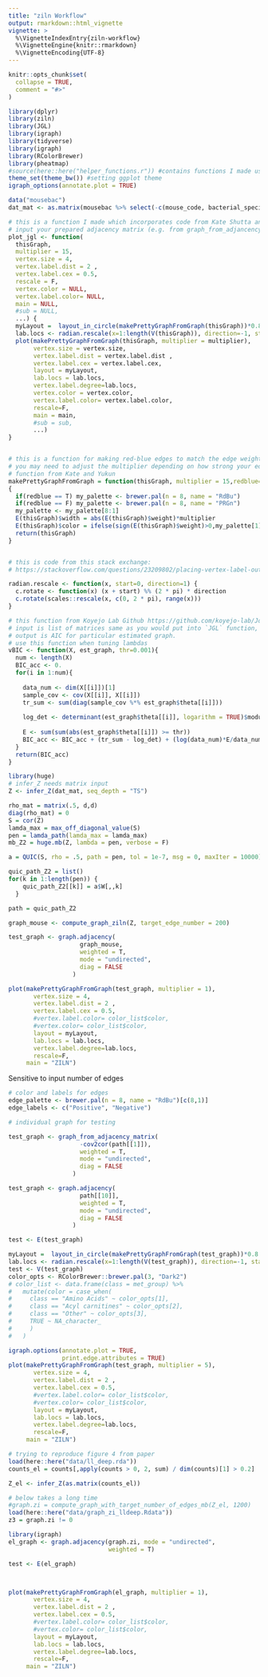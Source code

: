 ```yaml
---
title: "ziln Workflow"
output: rmarkdown::html_vignette
vignette: >
  %\VignetteIndexEntry{ziln-workflow}
  %\VignetteEngine{knitr::rmarkdown}
  %\VignetteEncoding{UTF-8}
---
```


```r
knitr::opts_chunk$set(
  collapse = TRUE,
  comment = "#>"
)
```

```r
library(dplyr)
library(ziln)
library(JGL)
library(igraph)
library(tidyverse)
library(igraph)
library(RColorBrewer)
library(pheatmap)
#source(here::here("helper_functions.r")) #contains functions I made using code from Kate and Yukun and one function from Koyej0 lab GitHub for tuning. To make it easier for users I pasted the functions below in a code chunk. 
theme_set(theme_bw()) #setting ggplot theme 
igraph_options(annotate.plot = TRUE)

data("mousebac")
dat_mat <- as.matrix(mousebac %>% select(-c(mouse_code, bacterial_species, experiment_batch, species_10, resistant)))
```

```r
# this is a function I made which incorporates code from Kate Shutta and Yukun Li.
# input your prepared adjacency matrix (e.g. from graph_from_adjancency_matrix(JGL(...)$theta)) as well as any graphing parameters
plot_jgl <- function(
  thisGraph,
  multiplier = 15,
  vertex.size = 4,  
  vertex.label.dist = 2 , 
  vertex.label.cex = 0.5,
  rescale = F,
  vertex.color = NULL, 
  vertex.label.color= NULL, 
  main = NULL,
  #sub = NULL,
  ...) {
  myLayout =  layout_in_circle(makePrettyGraphFromGraph(thisGraph))*0.8
  lab.locs <- radian.rescale(x=1:length(V(thisGraph)), direction=-1, start=0)
  plot(makePrettyGraphFromGraph(thisGraph, multiplier = multiplier), 
       vertex.size = vertex.size,  
       vertex.label.dist = vertex.label.dist , 
       vertex.label.cex = vertex.label.cex, 
       layout = myLayout,
       lab.locs = lab.locs,
       vertex.label.degree=lab.locs,
       vertex.color = vertex.color,
       vertex.label.color= vertex.label.color,
       rescale=F, 
       main = main,
       #sub = sub,
       ...)
}


# this is a function for making red-blue edges to match the edge weights(partial correlation)
# you may need to adjust the multiplier depending on how strong your edges are
# function from Kate and Yukun
makePrettyGraphFromGraph = function(thisGraph, multiplier = 15,redblue=T)
{
  if(redblue == T) my_palette <- brewer.pal(n = 8, name = "RdBu")
  if(redblue == F) my_palette <- brewer.pal(n = 8, name = "PRGn")
  my_palette <- my_palette[8:1]
  E(thisGraph)$width = abs(E(thisGraph)$weight)*multiplier
  E(thisGraph)$color = ifelse(sign(E(thisGraph)$weight)>0,my_palette[1],my_palette[8])
  return(thisGraph)
}


# this is code from this stack exchange: 
# https://stackoverflow.com/questions/23209802/placing-vertex-label-outside-a-circular-layout-in-igraph

radian.rescale <- function(x, start=0, direction=1) {
  c.rotate <- function(x) (x + start) %% (2 * pi) * direction
  c.rotate(scales::rescale(x, c(0, 2 * pi), range(x)))
}

# this function from Koyejo Lab Github https://github.com/koyejo-lab/JointGraphicalLasso
# input is list of matrices same as you would put into `JGL` function, as well as results of `JGL`
# output is AIC for particular estimated graph.
# use this function when tuning lambdas
vBIC <- function(X, est_graph, thr=0.001){
  num <- length(X)
  BIC_acc <- 0.
  for(i in 1:num){
    
    data_num <- dim(X[[i]])[1]
    sample_cov <- cov(X[[i]], X[[i]])
    tr_sum <- sum(diag(sample_cov %*% est_graph$theta[[i]]))
    
    log_det <- determinant(est_graph$theta[[i]], logarithm = TRUE)$modulus[1][1]
    
    E <- sum(sum(abs(est_graph$theta[[i]]) >= thr))
    BIC_acc <- BIC_acc + (tr_sum - log_det) + (log(data_num)*E/data_num)
  }
  return(BIC_acc)
}

```

```r
library(huge)
# infer_Z needs matrix input 
Z <- infer_Z(dat_mat, seq_depth = "TS")

rho_mat = matrix(.5, d,d)
diag(rho_mat) = 0           
S = cor(Z)
lamda_max = max_off_diagonal_value(S)
pen = lamda_path(lamda_max = lamda_max)
mb_Z2 = huge.mb(Z, lambda = pen, verbose = F)

a = QUIC(S, rho = .5, path = pen, tol = 1e-7, msg = 0, maxIter = 10000)

quic_path_Z2 = list()
for(k in 1:length(pen)) {
    quic_path_Z2[[k]] = a$W[,,k]
  }

path = quic_path_Z2

graph_mouse <- compute_graph_ziln(Z, target_edge_number = 200)

test_graph <- graph.adjacency(
                    graph_mouse,
                    weighted = T,
                    mode = "undirected",
                    diag = FALSE
                  )

plot(makePrettyGraphFromGraph(test_graph, multiplier = 1), 
       vertex.size = 4,  
       vertex.label.dist = 2 , 
       vertex.label.cex = 0.5, 
       #vertex.label.color= color_list$color, 
       #vertex.color= color_list$color, 
       layout = myLayout,
       lab.locs = lab.locs,
       vertex.label.degree=lab.locs,
       rescale=F, 
     main = "ZILN")
```

Sensitive to input number of edges

```r
# color and labels for edges
edge_palette <- brewer.pal(n = 8, name = "RdBu")[c(8,1)]
edge_labels <- c("Positive", "Negative")
```

```r
# individual graph for testing

test_graph <- graph_from_adjacency_matrix(
                    -cov2cor(path[[1]]),
                    weighted = T,
                    mode = "undirected",
                    diag = FALSE
                  )

test_graph <- graph.adjacency(
                    path[[10]],
                    weighted = T,
                    mode = "undirected",
                    diag = FALSE
                  )

test <- E(test_graph)

myLayout =  layout_in_circle(makePrettyGraphFromGraph(test_graph))*0.8
lab.locs <- radian.rescale(x=1:length(V(test_graph)), direction=-1, start=0)
test <- V(test_graph)
color_opts <- RColorBrewer::brewer.pal(3, "Dark2")
# color_list <- data.frame(class = met_group) %>%
#   mutate(color = case_when(
#     class == "Amino Acids" ~ color_opts[1],
#     class == "Acyl carnitines" ~ color_opts[2],
#     class == "Other" ~ color_opts[3],
#     TRUE ~ NA_character_
#     )
#   )

igraph.options(annotate.plot = TRUE,
               print.edge.attributes = TRUE)
plot(makePrettyGraphFromGraph(test_graph, multiplier = 5), 
       vertex.size = 4,  
       vertex.label.dist = 2 , 
       vertex.label.cex = 0.5, 
       #vertex.label.color= color_list$color, 
       #vertex.color= color_list$color, 
       layout = myLayout,
       lab.locs = lab.locs,
       vertex.label.degree=lab.locs,
       rescale=F, 
     main = "ZILN")
```

```r
# trying to reproduce figure 4 from paper
load(here::here("data/ll_deep.rda"))
counts_el = counts[,apply(counts > 0, 2, sum) / dim(counts)[1] > 0.2]

Z_el <- infer_Z(as.matrix(counts_el))

# below takes a long time 
#graph.zi = compute_graph_with_target_number_of_edges_mb(Z_el, 1200)
load(here::here("data/graph_zi_lldeep.Rdata"))
z3 = graph.zi != 0

library(igraph)
el_graph <- graph.adjacency(graph.zi, mode = "undirected",
                            weighted = T)

test <- E(el_graph)



plot(makePrettyGraphFromGraph(el_graph, multiplier = 1), 
       vertex.size = 4,  
       vertex.label.dist = 2 , 
       vertex.label.cex = 0.5, 
       #vertex.label.color= color_list$color, 
       #vertex.color= color_list$color, 
       layout = myLayout,
       lab.locs = lab.locs,
       vertex.label.degree=lab.locs,
       rescale=F, 
     main = "ZILN")

```


